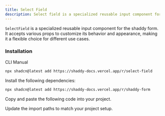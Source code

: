 ```yaml
---
title: Select Field
description: Select field is a specialized reusable input component for shaddy form.
---
```


`SelectField` is a specialized reusable input component for the shaddy form. It accepts various props to customize its behavior and appearance, making it a flexible choice for different use cases.

<ComponentPreview name="select-field-example"/>

### Installation

<CodeTabs>

<TabsList>
  <TabsTrigger value="cli">CLI</TabsTrigger>
  <TabsTrigger value="manual">Manual</TabsTrigger>
</TabsList>

<TabsContent value="cli">

```bash
npx shadcn@latest add https://shaddy-docs.vercel.app/r/select-field
```

</TabsContent>

<TabsContent value="manual">

<Steps>

<Step>Install the following dependencies:</Step>

```bash
npx shadcn@latest add https://shaddy-docs.vercel.app/r/shaddy-form
```

<Step>Copy and paste the following code into your project.</Step>

<ComponentSource name="select-field" />

<Step>Update the import paths to match your project setup.</Step>

</Steps>

</TabsContent>

</CodeTabs>